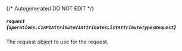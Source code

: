 {/* Autogenerated DO NOT EDIT  */}

##### `request` *{`operations.C1APIAttributeV1AttributesListAttributeTypesRequest`}*
The request object to use for the request.

<Collapsible openLabel={Labels.showProperties} closeLabel={Labels.hideProperties}>
  <C1APIAttributeV1AttributesListAttributeTypesRequest />
</Collapsible>

